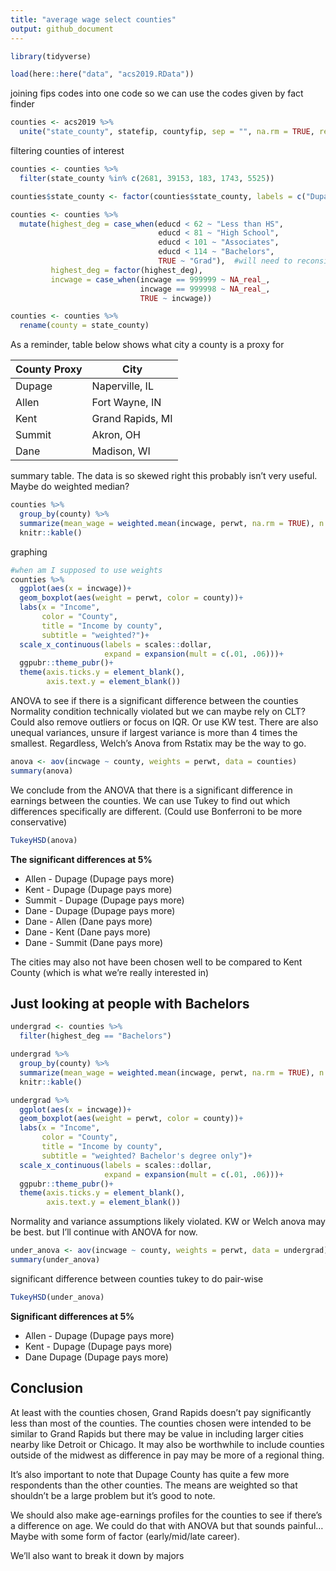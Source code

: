 ```yaml
---
title: "average wage select counties"
output: github_document
---
```



```r
library(tidyverse)
```

```r
load(here::here("data", "acs2019.RData"))
```

joining fips codes into one code so we can use the codes given by fact finder
```r
counties <- acs2019 %>% 
  unite("state_county", statefip, countyfip, sep = "", na.rm = TRUE, remove = FALSE)
```

filtering counties of interest
```r
counties <- counties %>% 
  filter(state_county %in% c(2681, 39153, 183, 1743, 5525))

counties$state_county <- factor(counties$state_county, labels = c("Dupage", "Allen", "Kent", "Summit", "Dane"))

counties <- counties %>% 
  mutate(highest_deg = case_when(educd < 62 ~ "Less than HS",
                                 educd < 81 ~ "High School",
                                 educd < 101 ~ "Associates",
                                 educd < 114 ~ "Bachelors",
                                 TRUE ~ "Grad"),  #will need to reconsider these blocks
         highest_deg = factor(highest_deg),
         incwage = case_when(incwage == 999999 ~ NA_real_,
                             incwage == 999998 ~ NA_real_,
                             TRUE ~ incwage))

counties <- counties %>% 
  rename(county = state_county)
```

As a reminder, table below shows what city a county is a proxy for

|County Proxy|City|
|------------|----|
|Dupage      |Naperville, IL|
|Allen       |Fort Wayne, IN|
|Kent        |Grand Rapids, MI|
|Summit      |Akron, OH|
|Dane        |Madison, WI|


summary table. The data is so skewed right this probably isn't very useful. Maybe do weighted median?
```r
counties %>% 
  group_by(county) %>% 
  summarize(mean_wage = weighted.mean(incwage, perwt, na.rm = TRUE), n = n()) %>% 
  knitr::kable()
```

graphing
```r
#when am I supposed to use weights
counties %>% 
  ggplot(aes(x = incwage))+
  geom_boxplot(aes(weight = perwt, color = county))+
  labs(x = "Income",
       color = "County",
       title = "Income by county",
       subtitle = "weighted?")+
  scale_x_continuous(labels = scales::dollar,
                     expand = expansion(mult = c(.01, .06)))+
  ggpubr::theme_pubr()+
  theme(axis.ticks.y = element_blank(),
        axis.text.y = element_blank())
```

ANOVA to see if there is a significant difference between the counties
Normality condition technically violated but we can maybe rely on CLT? Could also remove outliers or focus on IQR. Or use KW test.
There are also unequal variances, unsure if largest variance is more than 4 times the smallest. Regardless, Welch's Anova from Rstatix may be the way to go.
```r
anova <- aov(incwage ~ county, weights = perwt, data = counties)
summary(anova)
```
We conclude from the ANOVA that there is a significant difference in earnings between the counties. We can use Tukey to find out which differences specifically are different. (Could use Bonferroni to be more conservative)
```r
TukeyHSD(anova)

```
**The significant differences at 5%**

- Allen - Dupage (Dupage pays more)
- Kent - Dupage (Dupage pays more)
- Summit - Dupage (Dupage pays more)
- Dane - Dupage (Dupage pays more)
- Dane - Allen (Dane pays more)
- Dane - Kent (Dane pays more)
- Dane - Summit (Dane pays more)

The cities may also not have been chosen well to be compared to Kent County (which is what we're really interested in)


## Just looking at people with Bachelors

```r
undergrad <- counties %>% 
  filter(highest_deg == "Bachelors")
```

```r
undergrad %>% 
  group_by(county) %>% 
  summarize(mean_wage = weighted.mean(incwage, perwt, na.rm = TRUE), n = n()) %>% 
  knitr::kable()
```


```r
undergrad %>% 
  ggplot(aes(x = incwage))+
  geom_boxplot(aes(weight = perwt, color = county))+
  labs(x = "Income",
       color = "County",
       title = "Income by county",
       subtitle = "weighted? Bachelor's degree only")+
  scale_x_continuous(labels = scales::dollar,
                     expand = expansion(mult = c(.01, .06)))+
  ggpubr::theme_pubr()+
  theme(axis.ticks.y = element_blank(),
        axis.text.y = element_blank())
```

Normality and variance assumptions likely violated. KW or Welch anova may be best. but I'll continue with ANOVA for now.

```r
under_anova <- aov(incwage ~ county, weights = perwt, data = undergrad)
summary(under_anova)
```
significant difference between counties tukey to do pair-wise

```r
TukeyHSD(under_anova)
```

**Significant differences at 5%**

- Allen - Dupage (Dupage pays more)
- Kent - Dupage (Dupage pays more)
- Dane Dupage (Dupage pays more)

## Conclusion

At least with the counties chosen, Grand Rapids doesn't pay significantly less than most of the counties. The counties chosen were intended to be similar to Grand Rapids but there may be value in including larger cities nearby like Detroit or Chicago. It may also be worthwhile to include counties outside of the midwest as difference in pay may be more of a regional thing.

It's also important to note that Dupage County has quite a few more respondents than the other counties. The means are weighted so that shouldn't be a large problem but it's good to note.

We should also make age-earnings profiles for the counties to see if there's a difference on age. We could do that with ANOVA but that sounds painful... Maybe with some form of factor (early/mid/late career).

We'll also want to break it down by majors
